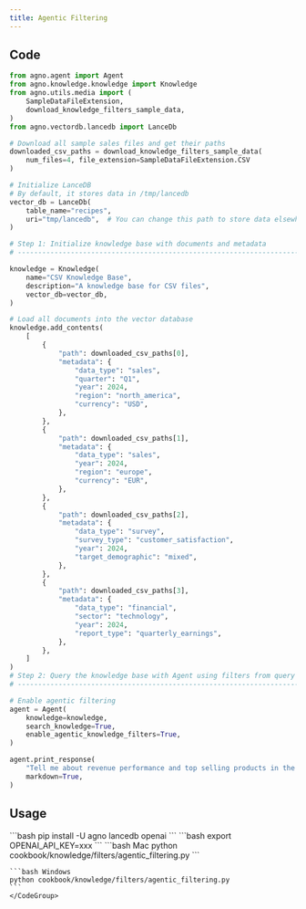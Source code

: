 ```yaml
---
title: Agentic Filtering
---
```


## Code

```python agentic_filtering.py
from agno.agent import Agent
from agno.knowledge.knowledge import Knowledge
from agno.utils.media import (
    SampleDataFileExtension,
    download_knowledge_filters_sample_data,
)
from agno.vectordb.lancedb import LanceDb

# Download all sample sales files and get their paths
downloaded_csv_paths = download_knowledge_filters_sample_data(
    num_files=4, file_extension=SampleDataFileExtension.CSV
)

# Initialize LanceDB
# By default, it stores data in /tmp/lancedb
vector_db = LanceDb(
    table_name="recipes",
    uri="tmp/lancedb",  # You can change this path to store data elsewhere
)

# Step 1: Initialize knowledge base with documents and metadata
# ------------------------------------------------------------------------------

knowledge = Knowledge(
    name="CSV Knowledge Base",
    description="A knowledge base for CSV files",
    vector_db=vector_db,
)

# Load all documents into the vector database
knowledge.add_contents(
    [
        {
            "path": downloaded_csv_paths[0],
            "metadata": {
                "data_type": "sales",
                "quarter": "Q1",
                "year": 2024,
                "region": "north_america",
                "currency": "USD",
            },
        },
        {
            "path": downloaded_csv_paths[1],
            "metadata": {
                "data_type": "sales",
                "year": 2024,
                "region": "europe",
                "currency": "EUR",
            },
        },
        {
            "path": downloaded_csv_paths[2],
            "metadata": {
                "data_type": "survey",
                "survey_type": "customer_satisfaction",
                "year": 2024,
                "target_demographic": "mixed",
            },
        },
        {
            "path": downloaded_csv_paths[3],
            "metadata": {
                "data_type": "financial",
                "sector": "technology",
                "year": 2024,
                "report_type": "quarterly_earnings",
            },
        },
    ]
)
# Step 2: Query the knowledge base with Agent using filters from query automatically
# -----------------------------------------------------------------------------------

# Enable agentic filtering
agent = Agent(
    knowledge=knowledge,
    search_knowledge=True,
    enable_agentic_knowledge_filters=True,
)

agent.print_response(
    "Tell me about revenue performance and top selling products in the region north_america and data_type sales",
    markdown=True,
)

```

## Usage

<Steps>
  <Step title="Install libraries">
    ```bash
    pip install -U agno lancedb openai
    ```
  </Step>

  <Step title="Set environment variables">
    ```bash
    export OPENAI_API_KEY=xxx
    ```
  </Step>

  <Step title="Run the example">
    <CodeGroup>
    ```bash Mac
    python cookbook/knowledge/filters/agentic_filtering.py
    ```

    ```bash Windows
    python cookbook/knowledge/filters/agentic_filtering.py
    ```
    </CodeGroup>
  </Step>
</Steps>